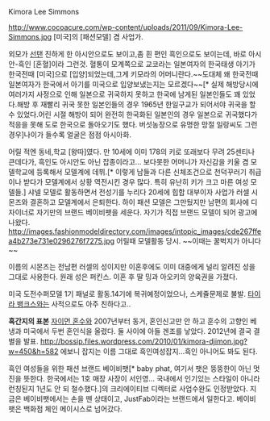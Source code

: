Kimora Lee Simmons

http://www.cocoacure.com/wp-content/uploads/2011/09/Kimora-Lee-Simmons.jpg
[미국]의 [패션모델] 겸 사업가.

외모가 [[선탠]] 진하게 한 아시안으로도 보이고,좀 흰 편인 흑인으로도 보이는데, 바로 아시안-흑인 [혼혈]이라 그런것. 혈통이 모계쪽으로 교코라는 일본여자의 한국태생 아기가 한국전때 [미국]으로 [입양]되었는데,그게 키모라의 어머니란다.~~도대체 왜 한국전때 일본여자가 한국에서 아기를 미국으로 입양보냈는지는 모르겠다~~[* 실제 해방당시에 여러가지 사정으로 인해 일본으로 귀국하지 못하고 한국에 남게된 일본인들도 꽤 있었다.해방 후 재빨리 귀국 못한 일본인들의 경우 1965년 한일구교가 되어서야 귀국을 할 수 있었다.어린 시절 해방이 되어 완전히 한국화된 일본인의 경우 일본으로 귀국했다가 적응을 못해 도로 한국으로 돌아오기도 했다. 버섯농장으로 유명한 망절 일랑씨도 그런 경우]나이가 들수록 얼굴은 점점 아시아화. 

어릴 적엔 동네,학교 [왕따]였다. 만 10세에 이미 178의 키로 또래보다 무려 25센티나 큰데다가, 흑인도 아시안도 아닌 잡종이라고... 보다못한 어머니가 자신감을 키울 겸 모델학교에 등록해서 모델계에 데뷔.[* 이렇게 남들과 다른 신체조건으로 천덕꾸러기 취급이나 받다가 모델계에서 상황 역전시킨 경우 많다. 특히 유난히 키가 크고 마른 여성 모델들.] 샤넬 모델로 활동하면서 전성기를 누리다 20세에 힙합 대부이자 사업가 러셀 시몬즈와 결혼하고 모델계에서 은퇴한다. 하이 패션 모델은 그만뒀지만 남편의 회사에 디자이너로 자기만의 브랜드 베이비팻을 세운다. 자기가 직접 브랜드 모델이 되어 광고에 나왔다.
http://images.fashionmodeldirectory.com/images/intopic_images/cde267ffea4b273e731e0296276f7275.jpg
어릴때 모델활동 당시. ~~이때는 꿀벅지가 아니다~~

이름의 시몬즈는 전남편 러셀의 성이지만 이혼후에도 이미 대중에게 널리 알려진 성을 그대로 사용한다. 원래 성은 퍼킨스. 이혼 후 딸 밍과 아오키의 양육권을 가졌다.

미국 도전수퍼모델 1기 패널로 활동.14기에 복귀예정이었으나, 스케쥴문제로 불발. [[타이라 뱅크스]]와는 사적으로도 아주 친하다고..

'''흑간지의 표본''' [[자이먼 혼수]]와 2007년부터 동거, 혼인신고만 안 하고 훈수의 고향인 베냉과 미국에서 두번 혼인식을 올렸다. 둘 사이에 아들 겐조를 낳았다. 2012년에 결국 결별을 발표.
http://bossip.files.wordpress.com/2010/01/kimora-djimon.jpg?w=450&h=582
에보니 잡지는 이름 그대로 흑인여성잡지...흑인 아니어도 봐도 된다.

흑인 여성들을 위한 패션 브랜드 베이비팻[* baby phat, 여기서 팻은 뚱뚱한이 아닌 멋진을 뜻한다. 한국에서는 1호 매장 사장이 서인영... 국내에서 인기있는 스타일이 아니라 런칭된지 1년도 안 되 철수했다.]의 크리에이티브 디렉터로 사업수완도 인정받았다. 지금은 베이비팻에서는 손을 뗀 상태이고, JustFab이라는 브랜드에서 일한다고. 베이비팻은 백화점 체인 메이시스로 넘어갔다.
